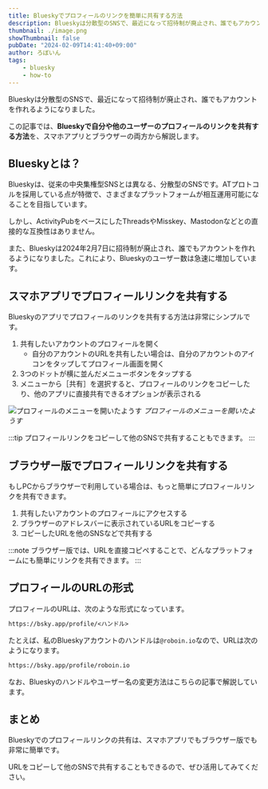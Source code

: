 ```yaml
---
title: Blueskyでプロフィールのリンクを簡単に共有する方法
description: Blueskyは分散型のSNSで、最近になって招待制が廃止され、誰でもアカウントを作れるようになりました。この記事では、Blueskyで自分や他のユーザーのプロフィールのリンクを共有する方法を、スマホアプリとブラウザーの両方から解説します。
thumbnail: ./image.png
showThumbnail: false
pubDate: "2024-02-09T14:41:40+09:00"
author: ろぼいん
tags:
    - bluesky
    - how-to
---
```



Blueskyは分散型のSNSで、最近になって招待制が廃止され、誰でもアカウントを作れるようになりました。

この記事では、**Blueskyで自分や他のユーザーのプロフィールのリンクを共有する方法**を、スマホアプリとブラウザーの両方から解説します。

## Blueskyとは？

Blueskyは、従来の中央集権型SNSとは異なる、分散型のSNSです。ATプロトコルを採用している点が特徴で、さまざまなプラットフォームが相互運用可能になることを目指しています。

しかし、ActivityPubをベースにしたThreadsやMisskey、Mastodonなどとの直接的な互換性はありません。

また、Blueskyは2024年2月7日に招待制が廃止され、誰でもアカウントを作れるようになりました。これにより、Blueskyのユーザー数は急速に増加しています。

## スマホアプリでプロフィールリンクを共有する

Blueskyのアプリでプロフィールのリンクを共有する方法は非常にシンプルです。

1. 共有したいアカウントのプロフィールを開く
   - 自分のアカウントのURLを共有したい場合は、自分のアカウントのアイコンをタップしてプロフィール画面を開く
2. 3つのドットが横に並んだメニューボタンをタップする
3. メニューから［共有］を選択すると、プロフィールのリンクをコピーしたり、他のアプリに直接共有できるオプションが表示される

![プロフィールのメニューを開いたようす](./image.png)
*プロフィールのメニューを開いたようす*

:::tip
プロフィールリンクをコピーして他のSNSで共有することもできます。
:::

## ブラウザー版でプロフィールリンクを共有する

もしPCからブラウザーで利用している場合は、もっと簡単にプロフィールリンクを共有できます。

1. 共有したいアカウントのプロフィールにアクセスする
2. ブラウザーのアドレスバーに表示されているURLをコピーする
3. コピーしたURLを他のSNSなどで共有する

:::note
ブラウザー版では、URLを直接コピペすることで、どんなプラットフォームにも簡単にリンクを共有できます。
:::

## プロフィールのURLの形式

プロフィールのURLは、次のような形式になっています。

```markdown frame="terminal"
https://bsky.app/profile/<ハンドル>
```

たとえば、私のBlueskyアカウントのハンドルは`@roboin.io`なので、URLは次のようになります。

```markdown frame="terminal"
https://bsky.app/profile/roboin.io
```

なお、Blueskyのハンドルやユーザー名の変更方法はこちらの記事で解説しています。

<ArticleCard link="/article/2024/02/07/how-to-change-bluesky-handle-and-user-name/" />

## まとめ

Blueskyでのプロフィールリンクの共有は、スマホアプリでもブラウザー版でも非常に簡単です。

URLをコピーして他のSNSで共有することもできるので、ぜひ活用してみてください。

